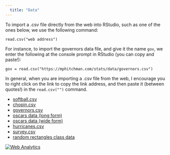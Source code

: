 ```yaml
---
  title: "Data"
---
```



To import a .csv file directly from the web into RStudio, such as one of the ones below, we use the following command:

`read.csv("web address")`


For instance, to import the governors data file, and give it the name `gov`, we enter the following at the console prompt in RStudio (you can copy and paste!):

```
gov = read.csv("https://mphitchman.com/stats/data/governors.csv")
```

In general, when you are importing a .csv file from the web, I encourage you to right click on the link to copy the link address, and then paste it (between quotes!) in the `read.csv("")` command.
  
  - <a href="data/softball.csv">softball.csv</a>
  - <a href="data/chopin.csv">chopin.csv</a>
  - <a href="data/governors.csv">governors.csv</a>
  - <a href="data/oscars.csv">oscars data (long form)</a>
  - <a href="data/oscars2.csv">oscars data (wide form)</a>
  - <a href="data/hurricanes.csv">hurricanes.csv</a>
  - <a href="data/survey_cleaned_F21">survey.csv</a>
  - <a href="data/classmethoddata.csv">random rectangles class data</a>
  
  
  




<!-- Default Statcounter code for math 140 resources pages-->
<script type="text/javascript">
var sc_project=12608389;
var sc_invisible=1;
var sc_security="1d868be4";
</script>
<script type="text/javascript"
src="https://www.statcounter.com/counter/counter.js"
async></script>
<noscript><div class="statcounter"><a title="Web Analytics"
href="https://statcounter.com/" target="_blank"><img
class="statcounter"
src="https://c.statcounter.com/12608389/0/1d868be4/1/"
alt="Web Analytics"
referrerPolicy="no-referrer-when-downgrade"></a></div></noscript>
<!-- End of Statcounter Code -->